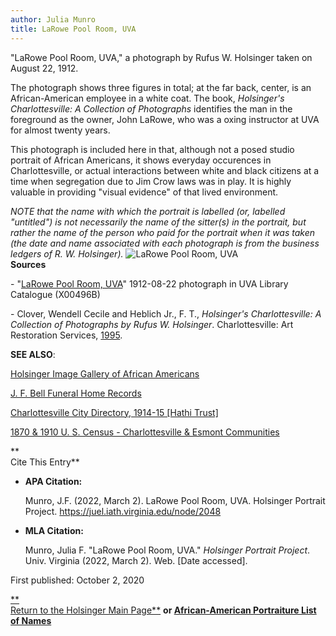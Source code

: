 ```yaml
---
author: Julia Munro
title: LaRowe Pool Room, UVA
---
```

"LaRowe Pool Room, UVA," a photograph by Rufus W. Holsinger taken on August 22, 1912. 

The photograph shows three figures in total; at the far back, center, is an African-American employee in a white coat. The book, _Holsinger's Charlottesville: A Collection of Photographs_ identifies the man in the foreground as the owner, John LaRowe, who was a oxing instructor at UVA for almost twenty years. 

This photograph is included here in that, although not a posed studio portrait of African Americans, it shows everyday occurences in Charlottesville, or actual interactions between white and black citizens at a time when segregation due to Jim Crow laws was in play. It is highly valuable in providing "visual evidence" of that lived environment.  

_NOTE that the name with which the portrait is labelled (or, labelled "untitled") is not necessarily the name of the sitter(s) in the portrait, but rather the name of the person who paid for the portrait when it was taken (the date and name associated with each photograph is from the business ledgers of R. W. Holsinger)._ ![LaRowe Pool Room, UVA](https://iiif.lib.virginia.edu/iiif/uva-lib:1040292/full/778,561/0/default.jpg "LaRowe Pool Room, UVA")  
**Sources**

\- "[LaRowe Pool Room, UVA](https://v3.lib.virginia.edu/sources/images/items/uva-lib:1040292 "LaRowe Pool Room, UVA")" 1912-08-22 photograph in UVA Library Catalogue (X00496B)  

\- Clover, Wendell Cecile and Heblich Jr., F. T., _Holsinger's Charlottesville: A Collection of Photographs by Rufus W. Holsinger_. Charlottesville: Art Restoration Services, [1995](https://uvamagazine.org/articles/holsingers_charlottesville "Holsinger's Charlottesville").  

**SEE ALSO**:

[Holsinger Image Gallery of African Americans](http://rwholsingerphotos.org/images.php "Holsinger Image Gallery of African Americans")

[J. F. Bell Funeral Home Records](http://www2.vcdh.virginia.edu/afam/raceandplace/perl_scripts/funeral_search.html "J. F. Bell Funeral Home Database")

[Charlottesville City Directory, 1914-15 \[Hathi Trust\]](https://catalog.hathitrust.org/Record/101954103 "Charlottesville City Directory, 1914-15") 

[1870 & 1910 U. S. Census - Charlottesville & Esmont Communities](http://www2.vcdh.virginia.edu/afam/raceandplace/census/search_both.html "1870 & 1910 U. S. Census: Charlottesville and Esmont Communities")

**  
Cite This Entry**

*   **APA Citation:**
    
    Munro, J.F. (2022, March 2). LaRowe Pool Room, UVA. Holsinger Portrait Project. https://juel.iath.virginia.edu/node/2048
    
*   **MLA Citation:**
    
    Munro, Julia F. "LaRowe Pool Room, UVA." _Holsinger Portrait Project_. Univ. Virginia (2022, March 2). Web. \[Date accessed\].
    

First published: October 2, 2020

[**  
Return to the Holsinger Main Page**](http://juel.iath.virginia.edu/node/980) **or [African-American Portraiture List of Names](http://juel.iath.virginia.edu/node/996)**